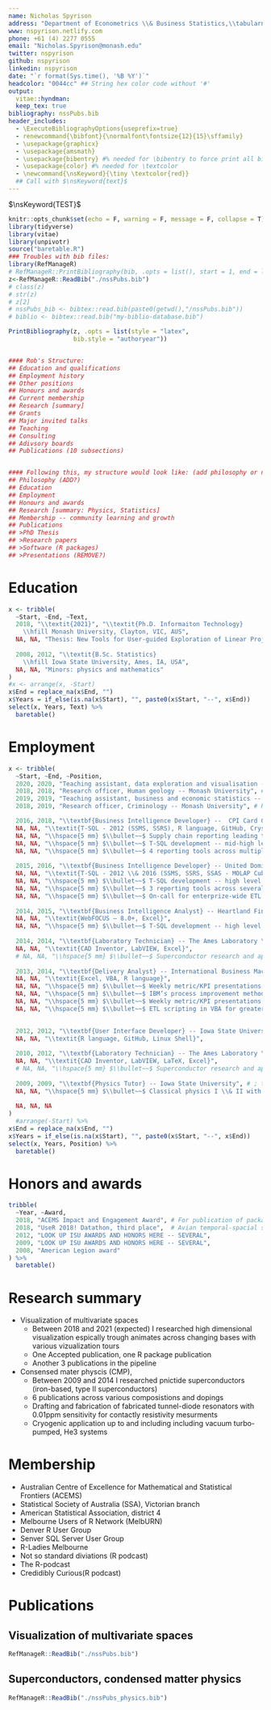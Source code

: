 ```yaml
---
name: Nicholas Spyrison
address: "Department of Econometrics \\& Business Statistics,\\tabularnewline Monash University, VIC 3145, Australia."
www: nspyrison.netlify.com
phone: +61 (4) 2277 0555
email: "Nicholas.Spyrison@monash.edu"
twitter: nspyrison
github: nspyrison
linkedin: nspyrison
date: "`r format(Sys.time(), '%B %Y')`"
headcolor: "0044cc" ## String hex color code without '#'
output: 
  vitae::hyndman:
  keep_tex: true 
bibliography: nssPubs.bib
header_includes:
  - \ExecuteBibliographyOptions{useprefix=true}
  - renewcommand{\bibfont}{\normalfont\fontsize{12}{15}\sffamily}
  - \usepackage{graphicx}
  - \usepackage{amsmath}
  - \usepackage{bibentry} #% needed for \bibentry to force print all bib entries
  - \usepackage{color} #% needed for \textcolor 
  - \newcommand{\nsKeyword}{\tiny \textcolor{red}}
  ## Call with $\nsKeyword{text}$
---
```


$\nsKeyword{TEST}$

```r
knitr::opts_chunk$set(echo = F, warning = F, message = F, collapse = T)
library(tidyverse)
library(vitae)
library(unpivotr)
source("baretable.R")
### Troubles with bib files:
library(RefManageR)
# RefManageR::PrintBibliography(bib, .opts = list(), start = 1, end = length(bib))
z<-RefManageR::ReadBib("./nssPubs.bib")
# class(z)
# str(z)
# z[2]
# nssPubs_bib <- bibtex::read.bib(paste0(getwd(),"/nssPubs.bib"))
# biblio <- bibtex::read.bib("my-biblio-database.bib")

PrintBibliography(z, .opts = list(style = "latex",
                  bib.style = "authoryear"))


#### Rob's Structure:
## Education and qualifications
## Employment history
## Other positions
## Honours and awards
## Current membership
## Research [summary]
## Grants
## Major invited talks
## Teaching
## Consulting
## Adivsory boards
## Publications (10 subsections)


#### Following this, my structure would look like: (add philosophy or no?)
## Philosophy (ADD?)
## Education
## Employment
## Honours and awards
## Research [summary: Physics, Statistics]
## Membership -- community learning and growth
## Publications
## >PhD Thesis
## >Research papers
## >Software (R packages)
## >Presentations (REMOVE?)
```

# Education

```r
x <- tribble(
  ~Start, ~End, ~Text,
  2018, "\\textit{2021}", "\\textit{Ph.D. Informaiton Technology} 
    \\hfill Monash University, Clayton, VIC, AUS",
  NA, NA, "Thesis: New Tools for User-guided Exploration of Linear Projections \\hspace{60 mm}", #hspace longest line
  
  2008, 2012, "\\textit{B.Sc. Statistics}
    \\hfill Iowa State University, Ames, IA, USA",
  NA, NA, "Minors: physics and mathematics"
) 
#x <- arrange(x, -Start)
x$End = replace_na(x$End, "")
x$Years = if_else(is.na(x$Start), "", paste0(x$Start, "--", x$End))
select(x, Years, Text) %>%
  baretable()
```



# Employment

```r
x <- tribble(
  ~Start, ~End, ~Position,
  2020, 2020, "Teaching assistant, data exploration and visualisation -- Monash University", # FIT 5147
  2018, 2018, "Research officer, Human geology -- Monash University", # R Language, ETL of AUS census, 3 census of Melb, 2 of Sydn 
  2019, 2019, "Teaching assistant, business and economic statistics -- Monash University", #ETC1000 
  2018, 2019, "Research officer, Criminology -- Monash University", # R Language, ETL and analysis gauguing communitiy interaction across intervention

  2016, 2018, "\\textbf{Business Intelligence Developer} --  CPI Card Group Inc.",
  NA, NA, "\\textit{T-SQL - 2012 (SSMS, SSRS), R language, GitHub, Crystal Reports, Oracle BICS, Excel}",
  NA, NA, "\\hspace{5 mm} $\\bullet~~$ Supply chain reporting leading to more than \\$4 M USD cost reduction",
  NA, NA, "\\hspace{5 mm} $\\bullet~~$ T-SQL development -- mid-high level abstraction",
  NA, NA, "\\hspace{5 mm} $\\bullet~~$ 4 reporting tools across multiple db instances",
  
  2015, 2016, "\\textbf{Business Intelligence Developer} -- United Dominion Realty Trust Inc. (UDR)",
  NA, NA, "\\textit{T-SQL - 2012 \\& 2016 (SSMS, SSRS, SSAS - MOLAP Cube), PowerBI, WebFOCUS – 8.0+, Excel}",
  NA, NA, "\\hspace{5 mm} $\\bullet~~$ T-SQL development -- high level abstraction",
  NA, NA, "\\hspace{5 mm} $\\bullet~~$ 3 reporting tools across several db instances",
  NA, NA, "\\hspace{5 mm} $\\bullet~~$ On-call for enterprize-wide ETL process",
  
  2014, 2015, "\\textbf{Business Intelligence Analyst} -- Heartland Financial USA Inc.",
  NA, NA, "\\textit{WebFOCUS – 8.0+, Excel}",
  NA, NA, "\\hspace{5 mm} $\\bullet~~$ T-SQL development -- high level abstraction",
  
  2014, 2014, "\\textbf{Laboratory Technician} -- The Ames Laboratory \\& Iowa State University", # ; the Department of Physics \\& Astronomy
  NA, NA, "\\textit{CAD Inventor, LabVIEW, Excel}", 
  # NA, NA, "\\hspace{5 mm} $\\bullet~~$ Superconductor research and aperatus fabrication",
  
  2013, 2014, "\\textbf{Delivery Analyst} -- International Business Machines Cooporation (IBM)",
  NA, NA, "\\textit{Excel, VBA, R language}",
  NA, NA, "\\hspace{5 mm} $\\bullet~~$ Weekly metric/KPI presentations to lower and mid managment",
  NA, NA, "\\hspace{5 mm} $\\bullet~~$ IBM’s process improvement methodology, root cause analysis, process behavior analysis", # IBM ver is Global distribution framework, GDF
  NA, NA, "\\hspace{5 mm} $\\bullet~~$ Weekly metric/KPI presentations to lower and mid managment",
  NA, NA, "\\hspace{5 mm} $\\bullet~~$ ETL scripting in VBA for greater than 1 FTE savings across the team",

  
  2012, 2012, "\\textbf{User Interface Developer} -- Iowa State University", # ; the Department of Statistics
  NA, NA, "\\textit{R language, GitHub, Linux Shell}",
  
  2010, 2012, "\\textbf{Laboratory Technician} -- The Ames Laboratory \\& Iowa State University", # ; the Department of Physics & Astronomy
  NA, NA, "\\textit{CAD Inventor, LabVIEW, LaTeX, Excel}", 
  # NA, NA, "\\hspace{5 mm} $\\bullet~~$ Superconductor research and aperatus fabrication",
  
  2009, 2009, "\\textbf{Physics Tutor} -- Iowa State University", # ; the Department of Physics \\& Astronomy
  NA, NA, "\\hspace{5 mm} $\\bullet~~$ Classical physics I \\& II with calculus",
  
  NA, NA, NA
)
  #arrange(-Start) %>%
x$End = replace_na(x$End, "")
x$Years = if_else(is.na(x$Start), "", paste0(x$Start, "--", x$End))
select(x, Years, Position) %>%
  baretable()
```

# Honors and awards

```r
tribble(
  ~Year, ~Award,
  2018, "ACEMS Impact and Engagement Award", # For publication of package; 'spinifex'
  2018, "UseR 2018! Datathon, third place",  # Avian temporal-spacial shiny
  2012, "LOOK UP ISU AWARDS AND HONORS HERE -- SEVERAL",
  2009, "LOOK UP ISU AWARDS AND HONORS HERE -- SEVERAL",
  2008, "American Legion award"
) %>%
  baretable()
```

# Research summary

  * Visualization of multivariate spaces
      * Between 2018 and 2021 (expected) I researched high dimensional visualization espically trough animates across changing bases with various vizualization tours
      * One Accepted publication, one R package publication
      * Another 3 publications in the pipeline
  * Consensed mater physcis (CMP),  
      * Between 2009 and 2014 I researched pnictide superconductors (iron-based, type II superconductors)
      * 6 publications across various composistions and dopings
      * Drafting and fabrication of fabricated tunnel-diode resonators with 0.01ppm sensitivity for contactly resistivity mesurments
      * Cryogenic application up to and including including vacuum turbo-pumped, He3 systems

  
# Membership

  * Australian Centre of Excellence for Mathematical and Statistical Frontiers (ACEMS)
  * Statistical Society of Australia (SSA), Victorian branch
  * American Statistical Association, district 4
  * Melbourne Users of R Network (MelbURN)
  * Denver R User Group
  * Senver SQL Server User Group
  * R-Ladies Melbourne
  * Not so standard diviations (R podcast)
  * The R-podcast
  * Credidibly Curious(R podcast)

# Publications



<!-- $$ -->
<!-- \bibentry\{spyrison\_spinifex\_2020\} -->
<!-- $$ -->

<!-- $$ -->
<!-- \bibliography\{nssPubs\} -->
<!-- $$ -->

<!-- \renewcommand{\bibfont}{\normalfont\fontsize{10}{11.8}\sffamily} -->
<!-- ## PhD thesis -->
<!-- ## Research papers -->
<!-- ## Software (R packages) -->
<!-- ## Presentations -->
<!-- ## Research papers, physics -->


## Visualization of multivariate spaces
```r
RefManageR::ReadBib("./nssPubs.bib")
```

## Superconductors, condensed matter physics
```r
RefManageR::ReadBib("./nssPubs_physics.bib")
```


